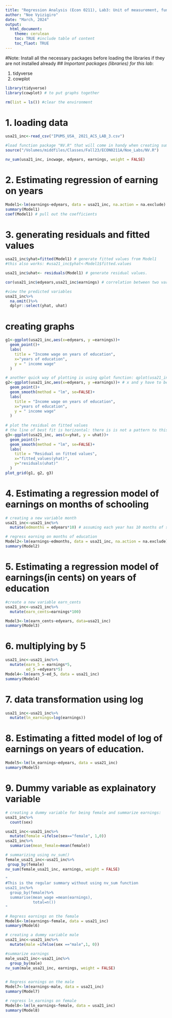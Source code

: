 ```yaml
---
title: "Regression Analysis (Econ 0211), Lab3: Unit of measurement, functional form, and summy regressors"
author: "Noe Vyizigiro"
date: "March, 2024"
output:
  html_document:
    theme: cerulean
    toc: TRUE #include table of content
    toc_flaot: TRUE
---
```

#Note: Install all the necessary packages before loading the libraries if they are not installed already
## *Important packages (libraries) for this lab*:

1. tidyverse
2. cowplot

```r
library(tidyverse)
library(cowplot) # to put graphs together

rm(list = ls()) #clear the environment
```

# 1. loading data
```r
usa21_inc<-read_csv("IPUMS_USA_ 2021_ACS_LAB_3.csv") 

#load function package "NV.R" that will come in handy when creating summary statistics; use nv_sum() function to get a table of summary statistics
source("/Volumes/middfiles/Classes/Fall23/ECON0211A/Noe_Labs/NV.R")

```
```r
nv_sum(usa21_inc, incwage, edyears, earnings, weight = FALSE)
```

# 2. Estimating regression  of earning on years
```r
Model1<-lm(earnings~edyears, data = usa21_inc, na.action = na.exclude) # omit N/A's to get predicted values  
summary(Model1)
coef(Model1) # pull out the coefficients
```

# 3. generating residuals and fitted values
```r
usa21_inc$yhat=fitted(Model1) # generate fitted values from Model1
#this also works: #usa21_inc$yhat<-Model1$fitted.values 

usa21_inc$uhat<- residuals(Model1) # generate residual values.

cor(usa21_inc$edyears,usa21_inc$earnings) # correlation between two variables

#view the predicted variables
usa21_inc%>%
  na.omit()%>%
  dplyr::select(yhat, uhat) 

```

# creating graphs
```r

g1<-ggplot(usa21_inc,aes(x=edyears, y =earnings))+ 
  geom_point()+
  labs(
    title = "Income wage on years of education",
    x="years of education",
    y = " income wage"
  )

# another quick way of plotting is using qplot function: qplot(usa21_inc$edyears,usa21_inc$INCWAGE) +geom_smooth(method = lm, se=FALSE)
g2<-ggplot(usa21_inc,aes(x=edyears, y =earnings))+ # x and y have to be within the ggplot function for the fitted line to work
  geom_point()+
  geom_smooth(method = "lm", se=FALSE)+
  labs(
    title = "Income wage on years of education",
    x="years of education",
    y = " income wage"
  )
 
# plot the residual on fitted values
# the line of best fit is horizontal: there is is not a pattern to this data. So there is a linear relationship.
g3<-ggplot(usa21_inc, aes(x=yhat, y = uhat))+
  geom_point()+
  geom_smooth(method = "lm", se=FALSE)+
  labs(
    title = "Residual on fitted values",
    x="fitted_values(yhat)",
    y="residuals(uhat)"
  )
plot_grid(g1, g2, g3)
```

# 4. Estimating a regression model of earnings on months of schooling
```r
# creating a new variable month
usa21_inc<-usa21_inc%>%
  mutate(edmonths = edyears*10) # assuming each year has 10 months of schooling

# regress earning on months of education
Model2<-lm(earnings~edmonths, data = usa21_inc, na.action = na.exclude)
summary(Model2)

```

# 5. Estimating a regression model of earnings(in cents) on years of education
```r
#create a new variable earn_cents
usa21_inc<-usa21_inc%>%
  mutate(earn_cents=earnings*100)

Model3<-lm(earn_cents~edyears, data=usa21_inc)
summary(Model3)
```

# 6. multiplying by 5
```r
usa21_inc<-usa21_inc%>%
  mutate(earn_5 = earnings*5,
         ed_5 =edyears*5)
Model4<-lm(earn_5~ed_5, data = usa21_inc)
summary(Model4)
```

# 7. data transformation using log
```r
usa21_inc<-usa21_inc%>%
  mutate(ln_earnings=log(earnings))

```
# 8. Estimating a fitted model of log of earnings on years of education.
```r
Model5<-lm(ln_earnings~edyears, data = usa21_inc)
summary(Model5)
```

# 9. Dummy variable as explainatory variable
```r
# creating a dummy variable for being female and summarize earnings:
usa21_inc%>%
  count(sex)

usa21_inc<-usa21_inc%>%
  mutate(female =ifelse(sex=="female", 1,0))
usa21_inc%>%
  summarise(mean_female=mean(female))

# summarizing using nv_sum()
female_usa21_inc<-usa21_inc%>%
 group_by(female)
nv_sum(female_usa21_inc, earnings, weight = FALSE)

"
#This is the regular summary without using nv_sum function
usa21_inc%>%
  group_by(female)%>%
  summarise(mean_wage =mean(earnings),
            total=n())
"

# Regress earnings on the female
Model6<-lm(earnings~female, data = usa21_inc)
summary(Model6)
```


```r
# creating a dummy variable male
usa21_inc<-usa21_inc%>%
  mutate(male =ifelse(sex =="male",1, 0))

#summarize earnings
male_usa21_inc<-usa21_inc%>%
  group_by(male)
nv_sum(male_usa21_inc, earnings, weight = FALSE)
  

# Regress earnings on the male
Model7<-lm(earnings~male, data = usa21_inc)
summary(Model7)

# regress ln_earnings on female
Model8<-lm(ln_earnings~female, data = usa21_inc)
summary(Model8)

```



